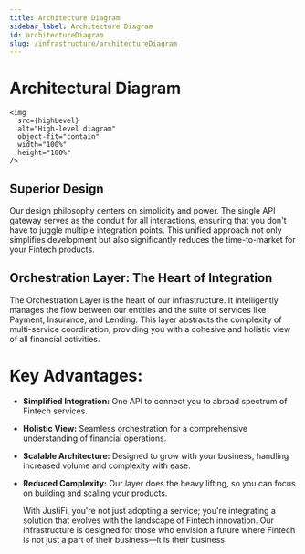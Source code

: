 ```yaml
---
title: Architecture Diagram
sidebar_label: Architecture Diagram
id: architectureDiagram
slug: /infrastructure/architectureDiagram
---
```



# Architectural Diagram

<!-- <Box> -->
<!--   <Flex display="flex" align-items="center" justify-content="center"> -->

    <img
      src={highLevel}
      alt="High-level diagram"
      object-fit="contain"
      width="100%"
      height="100%"
    />

<!--   </Flex> -->

## Superior Design

Our design philosophy centers on simplicity and power. The single API gateway
serves as the conduit for all interactions, ensuring that you don't have to
juggle multiple integration points. This unified approach not only simplifies
development but also significantly reduces the time-to-market for your Fintech
products.

## Orchestration Layer: The Heart of Integration

The Orchestration Layer is the heart of our infrastructure. It intelligently
manages the flow between our entities and the suite of services like Payment,
Insurance, and Lending. This layer abstracts the complexity of multi-service
coordination, providing you with a cohesive and holistic view of all financial
activities.

# Key Advantages:

- **Simplified Integration:** One API to connect you to abroad spectrum of Fintech services.
- **Holistic View:** Seamless orchestration for a comprehensive understanding of financial operations.
- **Scalable Architecture:** Designed to grow with your business, handling increased volume and complexity with ease.
- **Reduced Complexity:** Our layer does the heavy lifting, so you can focus on building and scaling your products.

  With JustiFi, you're not just adopting a service; you're integrating a solution
  that evolves with the landscape of Fintech innovation. Our infrastructure is designed
  for those who envision a future where Fintech is not just a part of their business—it
  is their business.
  <!-- </Box> -->
